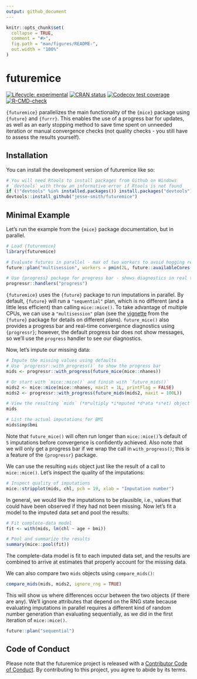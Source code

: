 ```yaml
---
output: github_document
---
```


<!-- README.md is generated from README.Rmd. Please edit that file -->

```r
knitr::opts_chunk$set(
  collapse = TRUE,
  comment = "#>",
  fig.path = "man/figures/README-",
  out.width = "100%"
)
```

# futuremice

<!-- badges: start -->
[![Lifecycle: experimental](https://img.shields.io/badge/lifecycle-experimental-orange.svg)](https://lifecycle.r-lib.org/articles/stages.html#experimental)
[![CRAN status](https://www.r-pkg.org/badges/version/futuremice)](https://CRAN.R-project.org/package=futuremice)
[![Codecov test coverage](https://codecov.io/gh/jesse-smith/futuremice/branch/master/graph/badge.svg)](https://app.codecov.io/gh/jesse-smith/futuremice?branch=master)
[![R-CMD-check](https://github.com/jesse-smith/futuremice/actions/workflows/R-CMD-check.yaml/badge.svg)](https://github.com/jesse-smith/futuremice/actions/workflows/R-CMD-check.yaml)
<!-- badges: end -->

`{futuremice}` parallelizes the main functionality of the `{mice}` package using
`{future}` and `{furrr}`. This enables the use of a progress bar for updates, as
well as an early stopping method to save time spent on unneeded iteration or
manual convergence checks (not quality checks - you still have to assess the
results yourself).

## Installation

You can install the development version of futuremice like so:

``` r
# You will need Rtools to install packages from Github on Windows
# `devtools` with throw an informative error if Rtools is not found
if (!"devtools" %in% installed.packages()) install.packages("devtools")
devtools::install_github("jesse-smith/futuremice")
```

## Minimal Example

Let's run the example from the `{mice}` package documentation, but in parallel.

```r
# Load {futuremice}
library(futuremice)

# Evaluate futures in parallel - max of two workers to avoid hogging resources
future::plan("multisession", workers = pmin(2L, future::availableCores()))

# Use {progress} package for progress bar - shows diagnostics in real time
progressr::handlers("progress")
```

`{futuremice}` uses the `{future}` package to run imputations in parallel. By
default, `{future}` will run a `"sequential"` plan, which is no different
(and a little less efficient) than calling `mice::mice()`. To take advantage of
multiple CPUs, we can use a `"multisession"` plan (see the [vignette](https://future.futureverse.org/articles/future-1-overview.html#controlling-how-futures-are-resolved)
from the `{future}` package for details on different plans). `future_mice()` also
provides a progress bar and real-time convergence diagnostics using `{progressr}`;
however, the default progress bar does not show messages, so we'll use the `progress`
handler to see our diagnostics.

Now, let's impute our missing data:

```r
# Impute the missing values using defaults
# Use `progressr::with_progress()` to show the progress bar
mids <- progressr::with_progress(future_mice(mice::nhanes))

# Or start with `mice::mice()` and finish with `future_mids()`
mids2 <- mice::mice(mice::nhanes, maxit = 1L, printFlag = FALSE)
mids2 <- progressr::with_progress(future_mids(mids2, maxit = 100L))

# View the resulting `mids` (*m*ultiply *i*mputed *d*ata *s*et) object
mids

# List the actual imputations for BMI
mids$imp$bmi
```

Note that `future_mice()` will often run longer than `mice::mice()`'s default of
`5` imputations before convergence is confidently achieved. Also note that we
will only get a progress bar if we wrap the call in `with_progress()`; this is
a feature of the `{progressr}` package.

We can use the resulting `mids` object just like the result of a call to
`mice::mice()`. Let's inspect the quality of the imputations:

```r
# Inspect quality of imputations
mice::stripplot(mids, chl, pch = 19, xlab = "Imputation number")
```

In general, we would like the imputations to be plausible, i.e., values that
could have been observed if they had not been missing. Now let's fit a model to
the imputed data set and pool the results:

```r
# Fit complete-data model
fit <- with(mids, lm(chl ~ age + bmi))

# Pool and summarize the results
summary(mice::pool(fit))
```

The complete-data model is fit to each imputed data set, and the results are
combined to arrive at estimates that properly account for the missing data.

We can also compare two `mids` objects using `compare_mids()`:
```r
compare_mids(mids, mids2, ignore_rng = TRUE)
```

This will show us where differences occur between the two objects
(if there are any). We'll ignore attributes that depend on the RNG state because
evaluating imputations in parallel requires a different kind of random number
generation than evaluating sequentially, as we did in the first iteration of
`mice::mice()`.

```r
future::plan("sequential")
```

## Code of Conduct

Please note that the futuremice project is released with a [Contributor Code of Conduct](https://contributor-covenant.org/version/2/0/CODE_OF_CONDUCT.html). By contributing to this project, you agree to abide by its terms.
